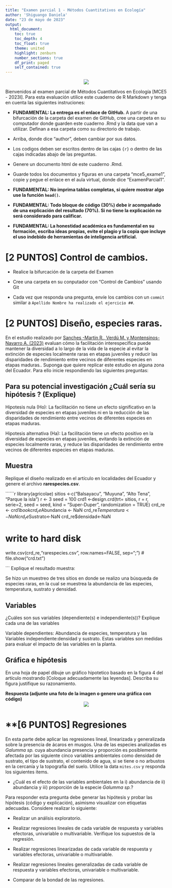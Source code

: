 ```yaml
---
title: "Examen parcial 1 - Métodos Cuantitativos en Ecología"
author: 'Shiguango Daniela'
date: "23 de mayo de 2023"
output: 
  html_document:
    toc: true
    toc_depth: 4
    toc_float: true
    theme: united
    highlight: zenburn
    number_sections: true
    df_print: paged
    self_contained: true
---
```


<center>![](https://www.ikiam.edu.ec/wp-content/uploads/2021/12/logo-ikiam-1.png)</center>


Bienvenidos al examen parcial de Métodos Cuantitativos en Ecología [MCE5 - 2023I]. Para esta evaluación utilice este cuaderno de R Markdown y tenga en cuenta las siguientes instruciones:

* **FUNDAMENTAL: La entrega es el enlace de GitHub.** A partir de una bifurcación de la carpeta del examen de GitHub, cree una carpeta en su computador donde guarden este cuaderno .Rmd y la data que van a utilizar. Definan a esa carpeta como su directorio de trabajo. 

* Arriba, donde dice "author", deben cambiar por sus datos.

* Los codigos deben ser escritos dentro de las cajas ```{r} ``` o dentro de las cajas indicadas abajo de las preguntas.

* Genere un documento html de este cuaderno .Rmd. 

* Guarde todos los documentos y figuras en una carpeta "mce5_exame1", copie y pegue el enlace en el aula virtual, donde dice "ExamenParcial1".

* **FUNDAMENTAL: No imprima tablas completas, si quiere mostrar algo use la función ```head()```.**

* **FUNDAMENTAL: Todo bloque de código (30%) debe ir acompañado de una explicación del resultado (70%). Si no tiene la explicación no será considerado para calificar.**  

* **FUNDAMENTAL: La honestidad académica es fundamental en su formación, escriba ideas propias, evite el plagio y la copia que incluye el uso indebido de herramientas de inteligencia artificial.**


# **[2 PUNTOS] Control de cambios.**

* Realice la bifurcación de la carpeta del Examen

* Cree una carpeta en su conputador con "Control de Cambios" usando Git

* Cada vez que responda una pregunta, envíe los cambios con un ```commit``` similar a `Apellido Nombre ha realizado el ejercicio ##`. 

# **[2 PUNTOS] Diseño, especies raras.**

En el estudio realizado por <a href="https://doi.org/10.1111/jvs.13185">Sanches -Martin R., Verdú M. y Montensinos-Navarro A. (2023)</a> evaluan cómo la facilitación interespecífica puede mantener la diversidad a lo largo de la vida de la especie al evitar la extinción de especies localmente raras en etapas juveniles y reducir las disparidades de rendimiento entre vecinos de diferentes especies en etapas maduras.. Suponga que quiere replicar este estudio en alguna zona del Ecuador. Para ello inicie respondiendo las siguientes preguntas:  

## Para su potencial investigación ¿Cuál sería su hipótesis ? (Explique)

Hipotesis nula (Ho): La facilitación no tiene un efecto significativo en la diversidad de especies en etapas juveniles ni en la reducción de las disparidades de rendimiento entre vecinos de diferentes especies en etapas maduras.

Hipotesis alternativa (Ha): La facilitación tiene un efecto positivo en la diversidad de especies en etapas juveniles, evitando la extinción de especies localmente raras, y reduce las disparidades de rendimiento entre vecinos de diferentes especies en etapas maduras.


## Muestra

Replique el diseño realizado en el artículo en localidades del Ecuador y genere el archivo **rarespecies.csv**. 

``````r
library(agricolae)
sitios <-c("Balsayacu", "Muyuna", "Alto Tena", "Parque la isla")
r <- 3
seed = 100
crd1 <-design.crd(trt= sitios,
                  r = r,
                  serie=2, 
                  seed = seed,
                  kind = "Super-Duper", 
                  randomization = TRUE)
crd_re <- crd1$book
crd_re$Abundancia <- NaN
crd_re$Temperatura<- NaN
crd_re$Sustrato<-NaN
crd_re$densidad<-NaN

# write to hard disk
write.csv(crd_re,"rarespecies.csv", row.names=FALSE, sep=";")
# file.show("crd.txt")

```
Explique el resultado muestra: 

Se hizo un muestreo de tres sitios en donde se realizo una  búsqueda de especies
raras, en la cual se muestrea la abundancia de las especies, temperatura, sustrato y densidad. 


## Variables
¿Cuáles son sus variables (dependiente(s) e independiente(s))? Explique cada una de las variables

Variable dependientes: Abundancia de especies, temperatura y las Variables independiente:densidad y sustrato. Estas variables son medidas para evaluar el impacto de las variables en la planta. 


## Gráfica e hipótesis
En una hoja de papel dibuje un gráfico hipotetico basado en la figura 4 del artículo mostrando [Coloque adecuadamente las leyendas]. Describa su figura justifique su razonamiento.

**Respuesta (adjunte una foto de la imagen o genere una gráfica con código)**
<center>![](hola.png)</center>




# **[6 PUNTOS] Regresiones

En esta parte debe aplicar las regresiones lineal, linearizada y generalizada sobre la presencia de ácaros en musgos. Una de las especies analizadas es *Galumma sp.* cuya abundancia presencia y proporción es posiblemente afectada por las siguiente cinco variables ambientales como densidad de sustrato, el tipo de sustrato, el contenido de agua, si se tiene o no arbustos en la cercanía y la topografía del suelo. Utilice la data ```mites.csv``` y responda los siguientes items. 

- ¿Cuál es el efecto de las variables ambientales en la i) abundancia de ii) abundancia y iii) proporción de la especie *Galumma sp.*?

Para responder esta pregunta debe generar las hipótesis y probar las hipótesis (código y explicación), asimismo visualizar con etiquetas adecuadas. Considere realizar lo siguiente:

- Realizar un análisis exploratorio.

- Realizar regresiones lineales de cada variable de respuesta y variables efectoras, univariable o multivariable. Verifique los supuestos de la regresión. 

- Realizar regresiones linearizadas de cada variable de respuesta y variables efectoras, univariable o multivariable. 

- Realizar regresiones lineales generalizadas de cada variable de respuesta y variables efectoras, univariable o multivariable. 

- Comparar de la bondad de las regresiones. 
